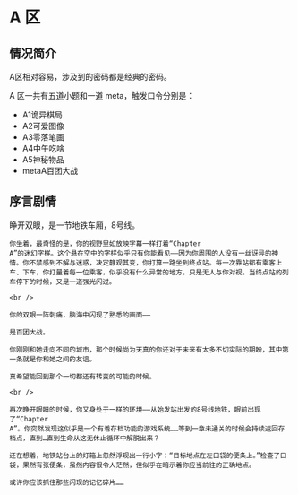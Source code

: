 # A 区

## 情况简介

A区相对容易，涉及到的密码都是经典的密码。

A 区一共有五道小题和一道 meta，触发口令分别是：

- A1诡异棋局
- A2可爱图像
- A3零落笔画
- A4中午吃啥
- A5神秘物品
- metaA百团大战

## 序言剧情

<div style={{ color: `rgb(171, 25, 66)` }}>
    睁开双眼，是一节地铁车厢，8号线。

    你坐着，最奇怪的是，你的视野里如放映字幕一样打着“Chapter
    A”的迷幻字样。这个悬在空中的字样似乎只有你能看见——因为你周围的人没有一丝讶异的神情。你不禁感到不解与迷惑，决定静观其变，你打算一路坐到终点站。每一次靠站都有乘客上车、下车，你打量着每一位乘客，似乎没有什么异常的地方，只是无人与你对视。当终点站的列车停下的时候，又是一道强光闪过。

    <br />

    你的双眼一阵刺痛，脑海中闪现了熟悉的画面——

    是百团大战。

    你刚刚和她走向不同的城市，那个时候尚为天真的你还对于未来有太多不切实际的期盼，其中第一条就是你和她之间的友谊。

    真希望能回到那个一切都还有转变的可能的时候。

    <br />

    再次睁开眼睛的时候，你又身处于一样的环境——从始发站出发的8号线地铁，眼前出现了“Chapter
    A”。你突然发现这似乎是一个有着存档功能的游戏系统……等到一章未通关的时候会持续返回存档点，直到…直到生命从这无休止循环中解脱出来？

    还在想着，地铁站台上的灯箱上忽然浮现出一行小字：“目标地点在左口袋的便条上。”检查了口袋，果然有张便条，虽然内容很令人茫然，但似乎在暗示着你应当前往的正确地点。

    或许你应该抓住那些闪现的记忆碎片……

</div>

